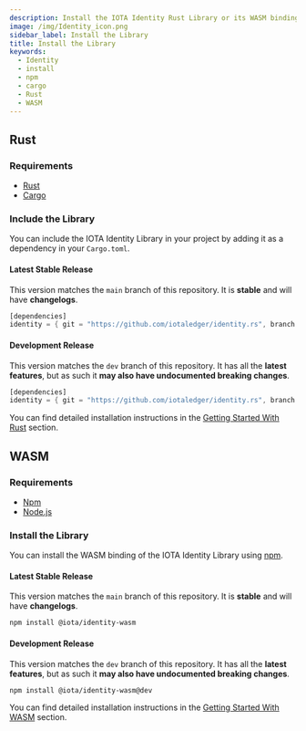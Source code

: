 ```yaml
---
description: Install the IOTA Identity Rust Library or its WASM binding in a few simple steps
image: /img/Identity_icon.png
sidebar_label: Install the Library
title: Install the Library
keywords:
  - Identity
  - install
  - npm
  - cargo
  - Rust
  - WASM
---
```



<Announcement />

## Rust

### Requirements

- [Rust](https://www.rust-lang.org/tools/install)
- [Cargo](https://doc.rust-lang.org/cargo/getting-started/installation.html)

### Include the Library

You can include the IOTA Identity Library in your project by adding it as a dependency in your `Cargo.toml`.

#### Latest Stable Release

This version matches the `main` branch of this repository. It is **stable** and will have **changelogs**.

```rust
[dependencies]
identity = { git = "https://github.com/iotaledger/identity.rs", branch = "main"}
```

#### Development Release

This version matches the `dev` branch of this repository. It has all the **latest features**, but as such it **may also have undocumented breaking changes**.

```rust
[dependencies]
identity = { git = "https://github.com/iotaledger/identity.rs", branch = "dev"}
```

You can find detailed installation instructions in the [Getting Started With Rust](../libraries/rust/getting_started.mdx) section.

## WASM

### Requirements

- [Npm](https://docs.npmjs.com/downloading-and-installing-node-js-and-npm)
- [Node.js](https://docs.npmjs.com/downloading-and-installing-node-js-and-npm)

### Install the Library

You can install the WASM binding of the IOTA Identity Library using [npm](https://www.npmjs.com/).

#### Latest Stable Release

This version matches the `main` branch of this repository. It is **stable** and will have **changelogs**.

```bash
npm install @iota/identity-wasm
```

#### Development Release

This version matches the `dev` branch of this repository. It has all the **latest features**, but as such it **may also have undocumented breaking changes**.

```bash
npm install @iota/identity-wasm@dev
```

You can find detailed installation instructions in the [Getting Started With WASM](../libraries/wasm/getting_started.mdx) section.
